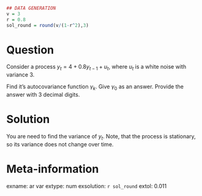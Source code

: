 ```r
## DATA GENERATION
v = 3 
r = 0.8
sol_round = round(v/(1-r^2),3)

```


Question
========


Consider a process  $y_t  = 4 + 0.8 y_{t-1}  + u_t$, where $u_t$ is a white noise with variance 3.  

Find it's autocovariance function $\gamma_k$. Give $\gamma_0$ as an answer. Provide the answer with 3 decimal digits.




Solution
========

You are need to find the variance of $y_t$. Note, that the process is stationary, so its variance does not change over time.


Meta-information
================
exname: ar var
extype: num
exsolution: `r sol_round`
extol: 0.011